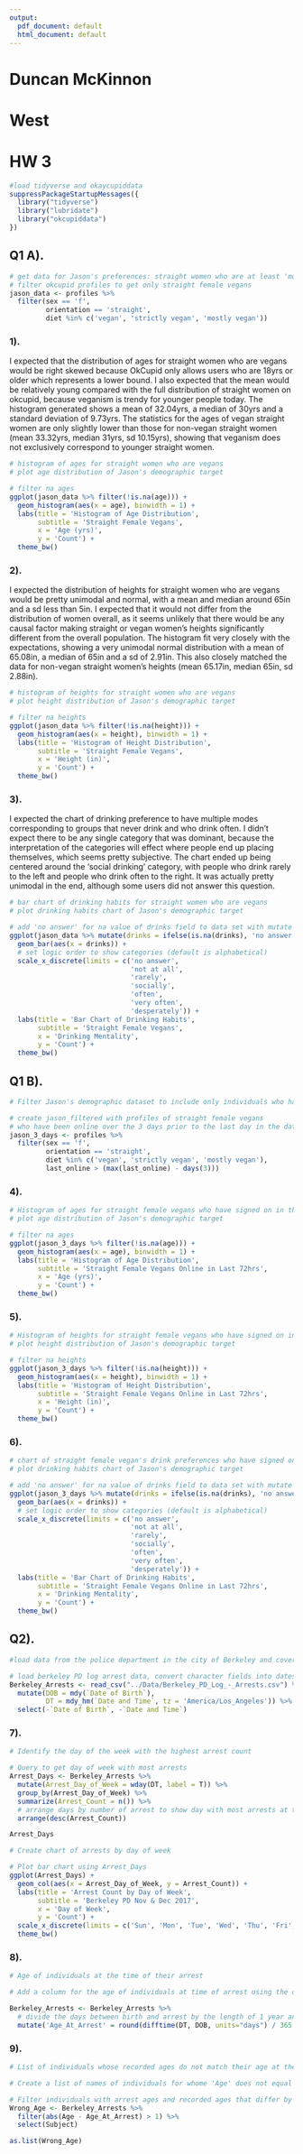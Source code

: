 ```yaml
---
output:
  pdf_document: default
  html_document: default
---
```

# Duncan McKinnon
# West

# HW 3

```r
#load tidyverse and okaycupiddata
suppressPackageStartupMessages({
  library("tidyverse")
  library("lubridate")
  library("okcupiddata")
})
```

## Q1 A).

```r
# get data for Jason's preferences: straight women who are at least 'mostly' vegan
# filter okcupid profiles to get only straight female vegans
jason_data <- profiles %>% 
  filter(sex == 'f',
         orientation == 'straight',
         diet %in% c('vegan', 'strictly vegan', 'mostly vegan'))
```

### 1).

I expected that the distribution of ages for straight women who are vegans would be right skewed because OkCupid only allows users who are 18yrs or older which represents a lower bound.  I also expected that the mean would be relatively young compared with the full distribution of straight women on okcupid, because veganism is trendy for younger people today.
The histogram generated shows a mean of 32.04yrs, a median of 30yrs and a standard deviation of 9.73yrs.  The statistics for the ages of vegan straight women are only slightly lower than those for non-vegan straight women (mean 33.32yrs, median 31yrs, sd 10.15yrs), showing that veganism does not exclusively correspond to younger straight women.

```r
# histogram of ages for straight women who are vegans
# plot age distribution of Jason's demographic target

# filter na ages
ggplot(jason_data %>% filter(!is.na(age))) +
  geom_histogram(aes(x = age), binwidth = 1) + 
  labs(title = 'Histogram of Age Distribution', 
       subtitle = 'Straight Female Vegans', 
       x = 'Age (yrs)', 
       y = 'Count') +
  theme_bw()
```

### 2).

I expected the distribution of heights for straight women who are vegans would be pretty unimodal and normal, with a mean and median around 65in and a sd less than 5in.  I expected that it would not differ from the distribution of women overall, as it seems unlikely that there would be any causal factor making straight or vegan women's heights significantly different from the overall population. 
The histogram fit very closely with the expectations, showing a very unimodal normal distribution with a mean of 65.08in, a median of 65in and a sd of 2.91in.  This also closely matched the data for non-vegan straight women's heights (mean 65.17in, median 65in, sd 2.88in).

```r
# histogram of heights for straight women who are vegans
# plot height distribution of Jason's demographic target

# filter na heights
ggplot(jason_data %>% filter(!is.na(height))) +
  geom_histogram(aes(x = height), binwidth = 1) + 
  labs(title = 'Histogram of Height Distribution', 
       subtitle = 'Straight Female Vegans', 
       x = 'Height (in)', 
       y = 'Count') +
  theme_bw()
```

### 3).

I expected the chart of drinking preference to have multiple modes corresponding to groups that never drink and who drink often.  I didn't expect there to be any single category that was dominant, because the interpretation of the categories will effect where people end up placing themselves, which seems pretty subjective.
The chart ended up being centered around the 'social drinking' category, with people who drink rarely to the left and people who drink often to the right.  It was actually pretty unimodal in the end, although some users did not answer this question.

```r
# bar chart of drinking habits for straight women who are vegans
# plot drinking habits chart of Jason's demographic target

# add 'no answer' for na value of drinks field to data set with mutate
ggplot(jason_data %>% mutate(drinks = ifelse(is.na(drinks), 'no answer', drinks))) +
  geom_bar(aes(x = drinks)) + 
  # set logic order to show categories (default is alphabetical)
  scale_x_discrete(limits = c('no answer', 
                              'not at all', 
                              'rarely', 
                              'socially', 
                              'often', 
                              'very often', 
                              'desperately')) +
  labs(title = 'Bar Chart of Drinking Habits', 
       subtitle = 'Straight Female Vegans', 
       x = 'Drinking Mentality', 
       y = 'Count') +
  theme_bw()
```


## Q1 B). 

```r
# Filter Jason's demographic dataset to include only individuals who have signed on to okcupid within the last 72hrs. (of the most recent time in the dataset)

# create jason_filtered with profiles of straight female vegans 
# who have been online over the 3 days prior to the last day in the dataset
jason_3_days <- profiles %>% 
  filter(sex == 'f',
         orientation == 'straight',
         diet %in% c('vegan', 'strictly vegan', 'mostly vegan'),
         last_online > (max(last_online) - days(3)))
```

### 4).

```r
# Histogram of ages for straight female vegans who have signed on in the last 3 days (of the dataset)
# plot age distribution of Jason's demographic target

# filter na ages
ggplot(jason_3_days %>% filter(!is.na(age))) +
  geom_histogram(aes(x = age), binwidth = 1) + 
  labs(title = 'Histogram of Age Distribution', 
       subtitle = 'Straight Female Vegans Online in Last 72hrs', 
       x = 'Age (yrs)', 
       y = 'Count') +
  theme_bw()
```

### 5). 

```r
# Histogram of heights for straight female vegans who have signed on in the last 3 days (of the dataset)
# plot height distribution of Jason's demographic target

# filter na heights
ggplot(jason_3_days %>% filter(!is.na(height))) +
  geom_histogram(aes(x = height), binwidth = 1) + 
  labs(title = 'Histogram of Height Distribution', 
       subtitle = 'Straight Female Vegans Online in Last 72hrs', 
       x = 'Height (in)', 
       y = 'Count') +
  theme_bw()
```

### 6). 

```r
# chart of straight female vegan's drink preferences who have signed on in the last 3 days (of the dataset)
# plot drinking habits chart of Jason's demographic target

# add 'no answer' for na value of drinks field to data set with mutate
ggplot(jason_3_days %>% mutate(drinks = ifelse(is.na(drinks), 'no answer', drinks))) +
  geom_bar(aes(x = drinks)) + 
  # set logic order to show categories (default is alphabetical)
  scale_x_discrete(limits = c('no answer', 
                              'not at all', 
                              'rarely', 
                              'socially', 
                              'often', 
                              'very often', 
                              'desperately')) +
  labs(title = 'Bar Chart of Drinking Habits', 
       subtitle = 'Straight Female Vegans Online in Last 72hrs', 
       x = 'Drinking Mentality', 
       y = 'Count') +
  theme_bw()
```


## Q2).

```r
#load data from the police department in the city of Berkeley and covert character fields DOB and time of arrest to dates

# load berkeley PD log arrest data, convert character fields into dates
Berkeley_Arrests <- read_csv("../Data/Berkeley_PD_Log_-_Arrests.csv") %>% 
  mutate(DOB = mdy(`Date of Birth`), 
         DT = mdy_hm(`Date and Time`, tz = 'America/Los_Angeles')) %>%
  select(-`Date of Birth`, -`Date and Time`)
```

### 7). 

```r
# Identify the day of the week with the highest arrest count

# Query to get day of week with most arrests
Arrest_Days <- Berkeley_Arrests %>% 
  mutate(Arrest_Day_of_Week = wday(DT, label = T)) %>%
  group_by(Arrest_Day_of_Week) %>%
  summarize(Arrest_Count = n()) %>% 
  # arrange days by number of arrest to show day with most arrests at the top
  arrange(desc(Arrest_Count))

Arrest_Days
```



```r
# Create chart of arrests by day of week

# Plot bar chart using Arrest_Days 
ggplot(Arrest_Days) +
  geom_col(aes(x = Arrest_Day_of_Week, y = Arrest_Count)) + 
  labs(title = 'Arrest Count by Day of Week',
       subtitle = 'Berkeley PD Nov & Dec 2017',
       x = 'Day of Week',
       y = 'Count') +
  scale_x_discrete(limits = c('Sun', 'Mon', 'Tue', 'Wed', 'Thu', 'Fri', 'Sat')) + 
  theme_bw()
```

### 8). 

```r
# Age of individuals at the time of their arrest

# Add a column for the age of individuals at time of arrest using the difference between DT and DOB

Berkeley_Arrests <- Berkeley_Arrests %>% 
  # divide the days between birth and arrest by the length of 1 year and round down
  mutate('Age_At_Arrest' = round(difftime(DT, DOB, units="days") / 365.25))

```

### 9). 

```r
# List of individuals whose recorded ages do not match their age at the time of arrest

# Create a list of names of individuals for whome 'Age' does not equal 'Age_At_Arrest'

# Filter individuals with arrest ages and recorded ages that differ by more than 1 year and select their names
Wrong_Age <- Berkeley_Arrests %>%
  filter(abs(Age - Age_At_Arrest) > 1) %>%
  select(Subject)

as.list(Wrong_Age)
```



